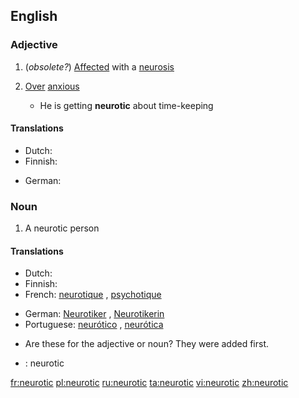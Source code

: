 ==English==

===Adjective===
{{en-adj}}

# (''obsolete?'') [[affected|Affected]] with a [[neurosis]]
# {{informal}} [[over|Over]] [[anxious]]
#* He is getting '''neurotic''' about time-keeping

====Translations====
{{trans-top|}}
* Dutch: {{t+|nl|neurotisch}}
* Finnish: {{t+|fi|neuroottinen}}
{{trans-mid}}
* German: {{t+|de|neurotisch}}
{{trans-bottom}}

===Noun===
{{en-noun}}

# A neurotic person

====Translations====
{{trans-top|neurotic person}}
* Dutch: {{t|nl|neuroot|m}}
* Finnish: {{t+|fi|neurootikko}}
* French: [[neurotique]] {{m}}, [[psychotique]] {{m}}
{{trans-mid}}
* German: [[Neurotiker]] {{m}}, [[Neurotikerin]] {{f}}
* Portuguese: [[neurótico]] {{m}}, [[neurótica]] {{f}}
{{trans-bottom}}

{{checktrans}}
* Are these for the adjective or noun? They were added first.
* {{ttbc|Interlingua}}: neurotic

[[fr:neurotic]]
[[pl:neurotic]]
[[ru:neurotic]]
[[ta:neurotic]]
[[vi:neurotic]]
[[zh:neurotic]]